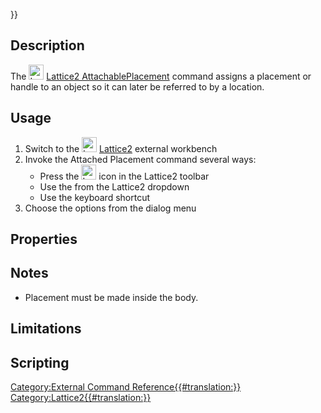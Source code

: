 <languages/>
{{UnfinishedDocu{{#translation:}}}}
{{Docnav
|
|
|
|
|
|
}}

{{GuiCommand
|Name=Lattice2 AttachablePlacement
|MenuLocation=Lattice2 → Attached Placement → Attached Placement
|Workbenches=[[Lattice2 Workbench|Lattice2]]
|Shortcut=
|SeeAlso=
}}

==Description==

The [[Image:Lattice2_AttachablePlacement.svg|24px]] [[Lattice2 AttachablePlacement]] command assigns a placement or handle to an object so it can later be referred to by a location.

==Usage==

# Switch to the [[Image:Lattice2_workbench_icon.svg|24px|link=Lattice2 Workbench]] [[Lattice2 Workbench|Lattice2]] external workbench
# Invoke the Attached Placement command several ways:
#* Press the [[Image:Lattice2_AttachablePlacement.svg|24px]] icon in the Lattice2 toolbar
#* Use the {{MenuCommand|Lattice2 → Attached Placement → Attached Placement}} from the Lattice2 dropdown
#* Use the {{KEY}} {{KEY}} keyboard shortcut
# Choose the options from the dialog menu

==Properties==

==Notes== 

* Placement must be made inside the body.

==Limitations==

==Scripting==

{{Docnav
|
|
|
|
|
|
}}

[[Category:External Command Reference{{#translation:}}]]
[[Category:Lattice2{{#translation:}}]]